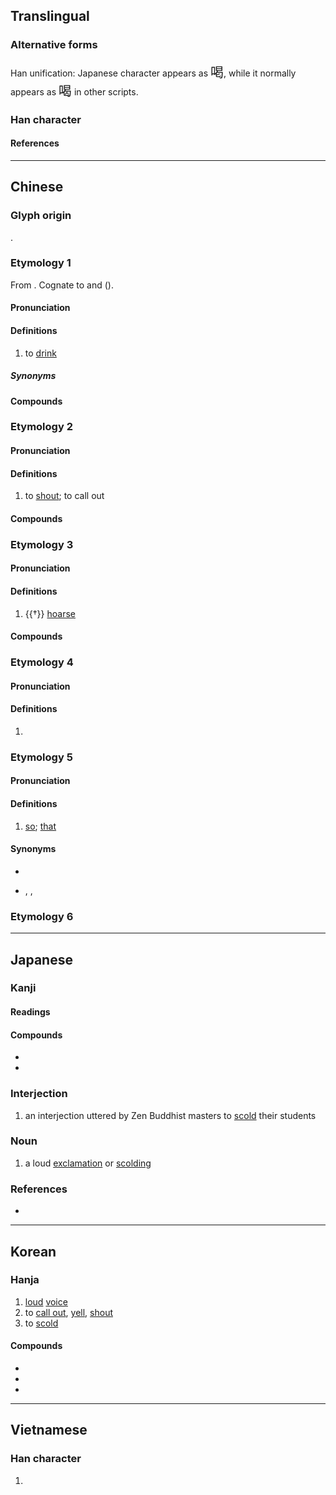 {{character info/new}}
{{character info/new|0xfa36}}
{{character info/new|0xfa78}}
==Translingual==
{{stroke order|strokes=12}}
{{ja-forms|喝|喝|喝}}

===Alternative forms===
Han unification: Japanese character appears as <span lang="ja" style="font-size:150%;">喝</span>, while it normally appears as <span lang="zh-Hant" style="font-size:150%;">喝</span> in other scripts.

===Han character===
{{Han char|rn=30|rad=口|as=09|asj=08|sn=12|snj=11|four=66027|canj=RAPV|ids=⿰口曷,⿰口⿱曰匂}}

====References====
{{Han ref|kx=0199.110|dkj=03960|dj=0421.030|hdz=10653.130|uh=559D}}

----

==Chinese==

===Glyph origin===
{{Han etym}}
{{Han compound|口|曷|ls=psc|c1=s|c2=p|t1=mouth}}.

===Etymology 1===
{{zh-forms|alt=欱}}
From {{inh|zh|sit-pro|*hwap||to drink}}. Cognate to {{och-l|噏|to drink}} and {{och-l|呷|to drink}} ({{zh-ref|Schuessler, 2007}}).

====Pronunciation====
{{zh-pron
|m=hē
|m-s=ho1
|dg=хә1
|c=hot3
|j=hah4
|mn=hoah/hat
|mn_note=hoah - vernacular; hat - literary
|mn-t=hag4
|w=4heq
|x=ho6
|ma=y
|dial=2
|oc=n,2
|cat=v
}}

====Definitions====
{{zh-hanzi}}

# to [[drink]]

=====Synonyms=====
{{zh-dial|喝}}

====Compounds====
{{zh-der|fold=1|喝了蜜|喝悶酒|喝墨水|喝西北風|喝醉|喝交杯|吃香喝辣|信口開喝|吃吃喝喝|喝風痾煙|吃喝不分|大吃大喝|喝洋水|喝啞吧酒|喝喜酒|吃喝嫖賭|喝寡酒|喝風呵煙|喝風|喝茶|喝湯|吃喝玩樂|白吃白喝|磨喝樂|聽喝}}

===Etymology 2===
{{zh-forms}}

====Pronunciation====
{{zh-pron
|m=hè
|c=hot3
|g=hot6
|h=pfs=hot;gd=hod5
|j=hah4
|md=hák
|mn=hoah/hat
|mn_note=hoah - vernacular; hat - literary
|mn-t=hag4/huah4/uah4/duah4
|mn-t_note=duah4 - 俗音
|w=4heq
|x=ho6
|dial=1
|mc=2
|oc=n,3
|cat=v
}}

====Definitions====
{{zh-hanzi}}

# to [[shout]]; to call out

====Compounds====
{{zh-der|fold=1|喝彩|喝采|喝斥|喝倒彩|喝道|喝令|喝六呼幺|喝問|大吆小喝|呼么喝六|呼盧喝雉|喝五吆三|喝吆|喝禮|吆三喝四|喓五喝六|吆五喝六|喝神斷鬼|恫疑虛喝|估喝|呼三喝四|喝六呼么|呵喝|大喝|喝倒采|喝住|喝命|喝止|喝囉|大聲吆喝|呼喝|叱喝|嗔喝|喝雉呼盧|喝攛箱|喝探|喝參|喝掇|恫喝|當頭棒喝|提鈴喝號|痛喝|棒喝|斷喝|斥喝|籠街喝道|迎頭棒喝|邀喝|虛喝}}

===Etymology 3===
{{zh-forms|alt=𡁁}}

====Pronunciation====
{{zh-pron
|m=yè
|c=jit3
|dial=n
|mc=1
|oc=n,1
|cat=v
}}

====Definitions====
{{zh-hanzi}}

# {{†}} {{lb|zh|of one's voice}} [[hoarse]]

====Compounds====
{{zh-der|嘶喝}}

===Etymology 4===
{{zh-forms}}

====Pronunciation====
{{zh-pron
|m=hē,hè
|dial=n
|cat=intj
}}

====Definitions====
{{zh-hanzi}}

# {{zh-alt-form|嗬|[[hey]]}}

===Etymology 5===
{{zh-forms}}

====Pronunciation====
{{zh-pron
|mn=qz:hoah
|dial=n
|cat=adv
}}

====Definitions====
{{zh-hanzi}}

# {{lb|zh|Quanzhou|_|Hokkien}} [[so]]; [[that]]

====Synonyms====
* {{zh-l|那麼}}
* {{q|Min Nan}} {{zh-l|遐}}, {{zh-l|遐爾}}, {{zh-l|遐爾仔}}

===Etymology 6===
{{zh-see|𡁁|v|sound}}

{{zh-cat|Beginning}}

----

==Japanese==

===Kanji===
{{ja-kanji|grade=c|rs=口09}}

====Readings====
{{ja-readings
|goon=かち
|kanon=かつ
|kun=しか-る
}}

====Compounds====
* {{ja-r|喝采|かっさい}}
* {{ja-r|喝破|かっぱ}}

===Interjection===
{{ja-pos|かつ|interjection}}

# {{lb|ja|Buddhism|sort=かつ}} an interjection uttered by Zen Buddhist masters to [[scold]] their students

===Noun===
{{ja-noun|かつ}}

# a loud [[exclamation]] or [[scolding]]

===References===
* {{R:Kojien}}

----

==Korean==

===Hanja===
{{ko-hanja|hangeul=[[갈]], [[애]]|mr=kal, ae}}

# [[loud]] [[voice]]
# to [[call out]], [[yell]], [[shout]]
# to [[scold]]

====Compounds====
* {{l|ko|喝采||tr=[[갈채]], galchae|applause}}
* {{l|ko|喝取||tr=[[갈취]], galchwi|blackmailing}}
* {{l|ko|喝破||tr=[[갈파]], galpa|proclamation}}

----

==Vietnamese==

===Han character===
{{vi-hantu|[[hát]], [[ạc]], [[hét]], [[hết]], [[hít]], [[ặc]], [[kệ]]|rs=口09}}

# {{defn|lang=vi|sort=口09}}